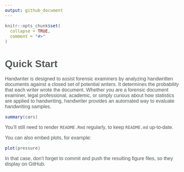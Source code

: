 ```yaml
---
output: github_document
---
```


<!-- README.md is generated from README.Rmd. Please edit that file -->

<style type="text/css">
  body {
    font-family: 'Montserrat', sans-serif;
    font-weight: 500;
    font-size: 16px;
    color: #545859;
  }
</style>

```r
knitr::opts_chunk$set(
  collapse = TRUE,
  comment = "#>"
)
```

# Quick Start

<!-- badges: start -->

<!-- badges: end -->

Handwriter is designed to assist forensic examiners by analyzing handwritten documents against a closed set of potential writers. It determines the probability that each writer wrote the document. Whether you are a forensic document examiner, legal professional, academic, or simply curious about how statistics are applied to handwriting, handwriter provides an automated way to evaluate handwriting samples.

```r
summary(cars)
```

You'll still need to render `README.Rmd` regularly, to keep `README.md` up-to-date.

You can also embed plots, for example:

```r
plot(pressure)
```

In that case, don't forget to commit and push the resulting figure files, so they display on GitHub.
